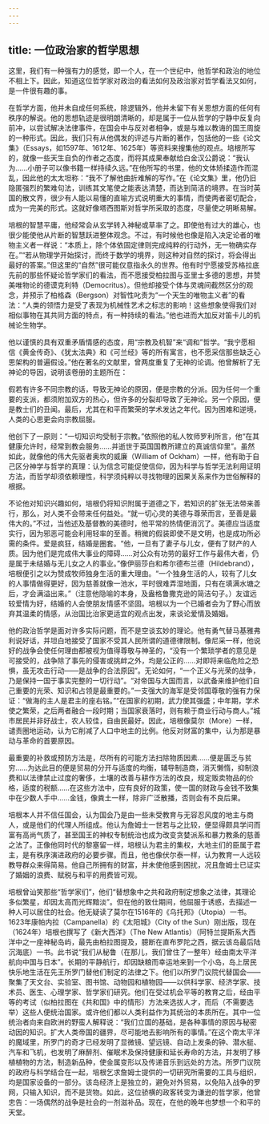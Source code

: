 ```yaml
---
---
---
```

title: 一位政治家的哲学思想
---




这里，我们有一种强有力的感觉，即一个人，在一个世纪中，他哲学和政治的地位不相上下。因此，知道这位哲学家对政治的看法如何及政治家对哲学看法又如何，是一件很有趣的事。

在哲学方面，他并未自成任何系统，除逻辑外，他并未留下有关思想方面的任何有秩序的解说。他的思想轨迹是很明朗清晰的，却是属于一位从哲学的宁静中反复向前冲，以尝试解决法律事件，在国会中与反对者相争，或是与难以教诲的国王周旋的一种形式。因此，我们只有从他偶发的评述与片断的著作，包括他的一些《论文集》（Essays，如1597年、1612年、1625年）等资料来搜集他的观点。培根所写的，就像一些天生自负的作者之态度，而将其成果奉献给白金汉公爵说：“我认为……小册子可以像书籍一样持续久远。”在他所写的书里，他的文体矫揉造作而混乱，因此他的太太坦称：“我不了解他曲折难解的写作。”在《论文集》里，他仍旧隐匿强烈的繁难句法，训练其文笔使之能表达清楚，而达到简洁的境界。在当时英国的散文界，很少有人能以易懂的直喻方式说明重大的事情，而使两者密切配合，成为一完美的形式。这就好像塔西图斯对哲学所采取的态度，尽量使之明晰易解。

培根的智慧平庸，他经常会从玄学转入神秘或草率了之。即使他有过大的雄心，也很少能使他从片断的智慧跃进整体观念。不过，有时候他也像是陷入决定论者的唯物主义者一样说：“本质上，除个体依固定律则完成纯粹的行动外，无一物确实存在。”“若从物理学开始探讨，而终于数学的境界，则这种对自然的探讨，将会得出最好的答案。”但这里的“自然”很可能仅意指永久的世界。他有时宁愿接受苏格拉底先前的那些怀疑论哲学家们的看法，而不愿接受柏拉图与亚里士多德的思想，并赞美唯物论的德谟克利特（Democritus）。但他却接受个体与灵魂间截然区分的观念，并预示了柏格森（Bergson）对智性叱责为“一个天生的唯物主义者”的看法：“人类的领悟力是受了表现为机械性艺术之标志的影响！这些想象使得我们对相似事物在其共同方面的特点，有一种持续的看法。”他也进而大加反对笛卡儿的机械论生物学。

他以谨慎的具有双重矛盾情感的态度，用“宗教及机智”来“调和”哲学。“我宁愿相信《黄金传奇》、《犹太法典》和《可兰经》等的所有寓言，也不愿采信那些缺乏心思架构的普遍假设。”他在著名的文献里，曾两度重复了无神的论调。他曾解析了无神论的导因，说明该卷册的主题所在：

假若有许多不同宗教的话，导致无神论的原因，便是宗教的分派。因为任何一个重要的支派，都须附加双方的热心，但许多的分裂却导致了无神论。另一个原因，便是教士们的丑闻。最后，尤其在和平而繁荣的学术发达之年代。因为困难和逆境，人类的心思更会向宗教屈服。



他创下了一原则：“一切知识均受制于宗教。”依照他的私人牧师罗利所言，他“在其健康允许时，经常到教会服务……并逝世于英国国教所建立的真诚信仰里”。虽然如此，就像他的伟大先驱者奥坎的威廉（William of Ockham）一样，他有助于自己区分神学与哲学的真理：认为信念可能促使信仰，因为科学与哲学无法利用证明方法，而哲学却须依赖理性，科学须纯粹以寻找物理的因果关系来作为世俗解释的根据。

不论他对知识兴趣如何，培根仍将知识附属于道德之下，若知识的扩张无法带来善行，那么，对人类不会带来任何益处。“就一切心灵的美德与尊荣而言，至善是最伟大的。”不过，当他述及基督教的美德时，他平常的热情便消沉了。美德应当适度实行，因为邪恶可能会利用轻率的至善。稍微的假装即使不是文明，也是成功所必需的条件。爱是疯狂，结婚是圈套。“他，一旦有了妻子与儿女，便有了财产的人质。因为他们是完成伟大事业的障碍……对公众有功劳的最好工作与最伟大者，仍是属于未结婚与无儿女之人的事业。”像伊丽莎白和希尔德布兰德（Hildebrand），培根便引之以为赞成牧师独身生活的重大理由。“一个独身生活的人，较有了儿女的人事情做得更好，因为慈善就像一池水，平时很难弄湿地面，只有在填满水塘之后，才会满溢出来。”（注意他隐喻的本身，及盎格鲁撒克逊的简洁句子。）友谊远较爱情为好，结婚的人会使朋友情感不坚固。培根以为一个已婚者会为了野心而放弃其温柔的情感，从治国比治家更适宜的观点出发，来谈论爱情及婚姻。

他的政治哲学是面对许多实际问题，而不是空谈玄妙的理论。他有勇气替马基雅弗利说好话，并坦白地接受了国家不受其人民所谓的道德律限制。像尼采一样，他说好的战争会使任何理由都被视为值得尊敬与神圣的，“没有一个繁琐学者的意见是可接受的，战争除了事先的侵害或挑衅之外，均是公正的……对即将来临危险之恐惧，虽无攻击行动——是战争的合法原因”。无论如何，“一个正义与光荣的战争，乃是保持一国于事实完整的一切行动”。“对帝国与大国而言，以武备来维护他们自己重要的光荣、知识和占领是最重要的。”一支强大的海军是受邻国尊敬的强有力保证：“做海的主人是君主的座右铭。”“在国家的初期，武力使其强盛；中年期，学术使之繁荣，之后两者融合一段时期；当国家衰落时，则有赖于商业行动与商人。”城市居民并非好战士，农人较佳，自由民最好。因此，培根像莫尔（More）一样，谴责圈地运动，认为它削减了人口中地主的比例。他反对财富的集中，认为那是暴动与革命的首要原因。

最重要的补救或预防方法是，尽所有的可能方法扫除物质因素……便是匮乏与贫穷……为达此目的便是贸易的分开与适度的均衡，辅导制造商，消灭懒惰，抑制浪费和以法律禁止过度的奢侈，土壤的改善与耕作方法的改良，规定贩卖物品的价格，适度的税额……在这些方法中，应有良好的政策，使一国的财政与金钱不致集中在少数人手中……金钱，像粪土一样，除非广泛散播，否则会有不良后果。



培根本人并不信任国会，认为国会乃是由一些未受教育与无容忍风度的地主与商人，或是他们的代理人所组成。他认为詹姆士一世若与之比较，便显得颇具学问而富有高尚气质了，甚至国王的神权专制统治也成为改变贪婪派系和暴力教条的慈善之法了。正像他同时代的黎塞留一样，培根认为君主的集权，大地主们的臣属于君主，是有秩序演进政府的必要步骤。而且，他也像伏尔泰一样，认为教育一人远较教导群众来得简易。他自己所拥有的财富，并未使他感到困扰，况且詹姆士已证实了婚姻的浪费、赋税与和平的用费皆可观。

培根曾讪笑那些“哲学家们”，他们“替想象中之共和政府制定想象之法律，其理论多似繁星，却因太高而光辉黯淡”。但在他的致仕期间，他屈服于诱惑，去描述一种人可以居住的社会。他无疑读了莫尔在1516年的《乌托邦》（Utopia）一书。1623年康帕内拉（Campanella）的《太阳城》（City of the Sun）刚出版，现在（1624年）培根也撰写了《新大西洋》（The New Atlantis）（阿特兰提斯系大西洋中之一座神秘岛屿，最先由柏拉图提及，臆断在直布罗陀之西，据云该岛最后陆沉海底）一书。此书说“我们从秘鲁（在那儿，我们曾住了一整年）经由南太平洋航向中国与日本”。长期的平静航行，却因缺粮而幸运地来到一个小岛，岛上居民快乐地生活在先王所罗门替他们制定的法律之下。他们以所罗门议院代替国会——聚集了天文台、实验室、图书馆、动物园和植物园——以供科学家、经济学家、技术员、医生、心理学家、哲学家们研究。他们在受过机会平等的教育之后，经由平等的考试（似柏拉图在《共和国》中的情形）方法来选拔人才，而后（不需要选举）这些人便统治国家。或许他们都以人类利益作为其统治的本质所在。其中一位统治者向来自欧洲的野蛮人解释说：“我们立国的基础，是各种事情的原因与秘密动因的知识。扩大人类帝国的疆界，尽可能地去影响所有的事情。”在这个南太平洋的魔域里，所罗门的奇才已经发明了显微镜、望远镜、自动上发条的钟、潜水艇、汽车和飞机，也发明了麻醉剂、催眠术及保持健康和延长寿命的方法，并发明了移植植物的方法，制造新品种，使金属变形以及传递音乐到远处的方法。所罗门议院的政府与科学结合在一起，培根乞求詹姆士提供的一切研究所需要的工具与组织，均是国家设备的一部分。该岛经济上是独立的，避免对外贸易，以免陷入战争的罗网，只输入知识，而不是货物。如此，这位骄横的政客转变为谦逊的哲学家，他曾忠告：一场偶然的战争是社会的一剂滋补品。现在，在他的晚年也梦想一个和平的天堂。